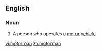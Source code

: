 ==English==
===Noun===
{{en-noun|pl=motormen}}

#A person who operates a [[motor]] [[vehicle]].

[[vi:motorman]]
[[zh:motorman]]